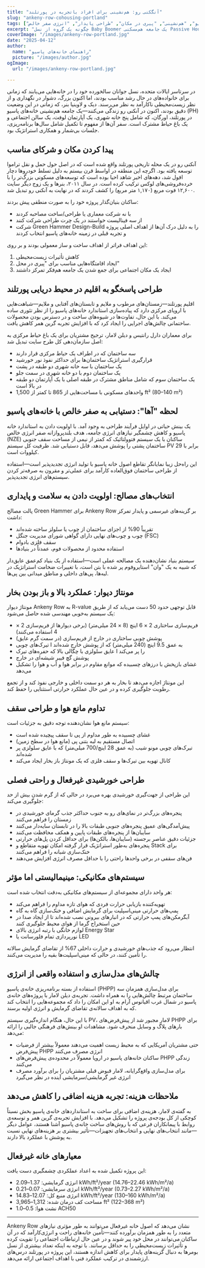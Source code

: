 ```yaml
---
title: "آنگکنی رو: هم‌نشینی برای افراد باتجربه در پورتلند"
slug: "ankeny-row-cohousing-portland"
tags: ["خانه‌های پسیو", "هم‌نشینی", "پیری در مکان", "طراحی پایدار", "انرژی صفر خالص"]
excerpt: "چگونه یک گروه از نسل Baby Boomer یک جامعه هم‌مسکنی Passive House در پورتلند، اورگان ایجاد کردند که به پایداری زیست‌محیطی و نیازهای اجتماعی سالمندان در محل زندگی پاسخ می‌دهد."
coverImage: "/images/ankeny-row-portland.jpg"
date: "2025-04-12"
author:
  name: "راهنمای خانه‌های پاسیو"
  picture: "/images/author.jpg"
ogImage:
  url: "/images/ankeny-row-portland.jpg"

---
```

در سرتاسر ایالات متحده، نسل جوانان سالخورده خود را در خانه‌هایی می‌یابند که زمانی برای خانواده‌های در حال رشد مناسب بودند، اما اکنون بزرگ، دشوار در نگهداری و از نظر زیست‌محیطی ناکارآمد به نظر می‌رسند. دیک و لاوینیا بنر، که زمانی در این وضعیت دقیق بودند، اکنون در آنکنی رو زندگی می‌کنند—یک جامعه هم‌نشینی خانه‌های پاسیو (PH) در پورتلند، اورگان، که شامل پنج خانه شهری، یک آپارتمان لوفت، یک سالن اجتماعی و یک باغ حیاط مشترک است. سفر آن‌ها از مفهوم تا تکمیل شامل سال‌ها برنامه‌ریزی، جلسات بی‌شمار و همکاری استراتژیک بود.

## پیدا کردن مکان و شرکای مناسب

آنکنی رو در یک محله تاریخی پورتلند واقع شده است که در اصل حول حمل و نقل تراموا توسعه یافته بود. اگرچه این منطقه در اواسط قرن بیستم به دلیل تسلط خودروها دچار افول شد، دهه‌های اخیر شاهد احیا بوده است که توسعه‌های مسکونی بزرگ‌تر را با خرده‌فروشی‌های لوکس ترکیب کرده است. در سال ۲۰۱۱، بنرها و یک زوج دیگر سایت ۱۲,۶۰۰ فوت مربع (۱,۱۷۰ متر مربع) را کشف کردند که در نهایت به آنکنی رو تبدیل شد.

ساکنان بنیان‌گذار پروژه خود را به صورت منطقی پیش بردند:

- با نه شرکت معماری یا طراحی/ساخت مصاحبه کردند
- از سه فینالیست خواستند در یک چرت طراحی شرکت کنند
- شرکت Green Hammer Design-Build را به دلیل درک آن‌ها از اهداف اصلی پروژه و تجربه قبلی در زمینه خانه‌های پاسیو انتخاب کردند

این اهداف فراتر از اهداف ساخت و ساز معمولی بودند و بر روی:

1. کاهش تأثیرات زیست‌محیطی
2. ایجاد اقامتگاه‌هایی مناسب برای "پیری در محل"
3. ایجاد یک مکان اجتماعی برای جمع شدن یک جامعه هم‌فکر تمرکز داشتند
## طراحی پاسخگو به اقلیم در محیط دریایی پورتلند

اقلیم پورتلند—زمستان‌های مرطوب و ملایم و تابستان‌های آفتابی و ملایم—شباهت‌هایی با اروپای مرکزی دارد که پیاده‌سازی استاندارد خانه‌های پاسیو را از نظر تئوری ساده می‌کند. با این حال، تفاوت‌ها در شیوه‌های ساخت و در دسترس بودن محصولات ساختمانی چالش‌های اجرایی را ایجاد کرد که با افزایش تجربه گرین همر کاهش یافت.

برای معماران دارل رانتیس و دیلن لامار، ترجیح مشتریان برای یک باغ حیاط مرکزی به اصل سازمان‌دهی کل طرح سایت تبدیل شد:

- سه ساختمان که در اطراف یک حیاط مرکزی قرار دارند
- قرارگیری استراتژیک ساختمان‌ها برای حداکثر نفوذ نور خورشید
- یک ساختمان با سه خانه شهری دو طبقه در پشت
- یک ساختمان دوم با دو خانه شهری در سمت جلو
- یک ساختمان سوم که شامل مناطق مشترک در طبقه اصلی با یک آپارتمان دو طبقه در بالا است
- واحدهای مسکونی با مساحت‌هایی از 865 تا کمتر از 1,500 ft² (80–140 m²)
## لحظه "آها": دستیابی به صفر خالص با خانه‌های پاسیو

یک بینش حیاتی در اوایل فرآیند طراحی به وجود آمد. با اولویت دادن به استاندارد خانه پاسیو و کاهش چشمگیر نیازهای انرژی جامعه، هدف بلندپروازانه صفر انرژی خالص (NZE) ساکنان با یک سیستم فتوولتائیک که کمتر از نیمی از مساحت سقف جنوبی ساختمان پشتی را پوشش می‌دهد، قابل دستیابی شد. ظرفیت کل سیستم PV برابر با 29 کیلووات است.

این راه‌حل زیبا نمایانگر تقاطع اصول خانه پاسیو با تولید انرژی تجدیدپذیر است—استفاده از طراحی ساختمان فوق‌العاده کارآمد برای عملی‌تر و مقرون به صرفه‌تر کردن سیستم‌های انرژی تجدیدپذیر.

## انتخاب‌های مصالح: اولویت دادن به سلامت و پایداری

پالت مصالح Green Hammer برای Ankeny Row بر گزینه‌های غیرسمی و پایدار تمرکز داشت:

- تقریباً 90% از اجزای ساختمان از چوب یا سلولز ساخته شده‌اند
- چوب و چوب‌های نهایی دارای گواهی شورای مدیریت جنگل (FSC)
- سقف فلزی بادوام
- استفاده محدود از محصولات فوم، عمدتاً در بنیادها

سیستم بنیاد نشان‌دهنده یک مصالحه عملی است—استفاده از یک بنیاد کم‌عمق عایق‌دار که شبیه به یک "وان" استایروفوم پر شده با بتن است، با تغییرات ضخامت استراتژیک در لبه‌ها، پی‌های داخلی و مناطق میدانی بین پی‌ها.
## مونتاژ دیوار: عملکرد بالا و باز بودن بخار

مونتاژ دیوار Ankeny Row به R-value قابل توجهی حدود 50 دست می‌یابد که از طریق یک سیستم به‌خوبی مهندسی شده حاصل می‌شود:

- فریم‌سازی ساختاری 2 × 6 اینچ (8 × 24 میلی‌متر) (برخی دیوارها از فریم‌سازی 2 × 4 استفاده می‌کنند)
- پوشش چوبی ساختاری در خارج از فریم‌سازی (در سمت گرم عایق)
- تیرک‌های چوبی I به عمق 9.5 اینچ (240 میلی‌متر) که از پوشش خارج شده‌اند
- عایق سلولزی با چگالی بالا که حفره‌های تیرک I را پر می‌کند
- پوشش گچ فیبر شیشه‌ای در خارج
- غشای بازپخش با درزهای چسبیده که موانع مقاوم در برابر هوا و آب و هوا را تشکیل می‌دهد

این مونتاژ اجازه می‌دهد تا بخار به هر دو سمت داخلی و خارجی نفوذ کند و از تجمع رطوبت جلوگیری کرده و در عین حال عملکرد حرارتی استثنایی را حفظ کند.

## تداوم مانع هوا و طراحی سقف

سیستم مانع هوا نشان‌دهنده توجه دقیق به جزئیات است:

- غشای چسبیده به طور مداوم از پی تا سقف پیچیده شده است
- اتصال مستقیم به لبه بتنی پی (مانع هوا در سطح زمین)
- تیرک‌های چوبی مونو شیب (به عمق 28 اینچ/700 میلی‌متر) که با عایق سلولزی پر شده‌اند
- کانال تهویه بین تیرک‌ها و سقف فلزی که یک مونتاژ باز بخار ایجاد می‌کند
## طراحی خورشیدی غیرفعال و راحتی فصلی

این طراحی از جهت‌گیری خورشیدی بهره می‌برد در حالی که از گرم شدن بیش از حد جلوگیری می‌کند:

- پنجره‌های بزرگ‌تر در نمای‌های رو به جنوب حداکثر جذب گرمای خورشیدی در زمستان را فراهم می‌کنند
- پیش‌آمدگی‌های عمیق پنجره‌های جنوبی طبقات بالا را در تابستان سایه‌دار می‌کنند
- سایبان‌ها از پنجره‌های طبقات پایین و همکف محافظت می‌کنند
- جزئیات دقیق عناصر برجسته (سایبان‌ها، بالکن‌ها) برای حداقل کردن پل‌های حرارتی
- پنجره‌های به‌طور استراتژیک قرار گرفته امکان تهویه متقاطع و Stack برای خنک‌سازی شبانه را فراهم می‌کنند
- فن‌های سقفی در برخی واحدها راحتی را با حداقل مصرف انرژی افزایش می‌دهند

## سیستم‌های مکانیکی: مینیمالیستی اما مؤثر

هر واحد دارای مجموعه‌ای از سیستم‌های مکانیکی به‌دقت انتخاب شده است:

- تهویه‌کننده بازیابی حرارت فردی که هوای تازه مداوم را فراهم می‌کند
- پمپ‌های حرارتی مینی‌اسپلیت برای گرمایش اضافی و خنک‌سازی گاه به گاه
- آبگرمکن‌های پمپ حرارتی که در انبارهای بیرونی نصب شده‌اند تا از ایجاد صدا در حین استخراج گرما از هوای محیط جلوگیری کنند
- لوازم خانگی با رتبه انرژی بالای Energy Star
- نورپردازی تمام فلورسانت یا LED

انتظار می‌رود که جذب‌های خورشیدی و حرارت داخلی 67% از تقاضای گرمایش سالانه را تأمین کنند، در حالی که مینی‌اسپلیت‌ها بقیه را مدیریت می‌کنند.
## چالش‌های مدل‌سازی و استفاده واقعی از انرژی

استفاده از بسته برنامه‌ریزی خانه‌ی پاسیو (PHPP) برای مدل‌سازی همزمان سه ساختمان مرتبط چالش‌هایی را به همراه داشت. تجربه‌ی دیلن لامار با پروژه‌های خانه‌ی پاسیو در شمال غرب اقیانوس آرام به او این امکان را داد که مجموعه‌هایی را انتخاب کند که به اهداف سالانه‌ی تقاضای گرمایش و انرژی اولیه برسند.

با این حال، هنگام اندازه‌گیری سیستم PV، لامار مجبور شد از پیش‌فرض‌های PHPP برای بارهای پلاگ و وسایل منحرف شود. مشاهدات او بینش‌های فرهنگی جالبی را ارائه می‌دهد:

- حتی مشتریان آمریکایی که به محیط زیست اهمیت می‌دهند معمولاً بیشتر از فرضیات پیش‌فرض PHPP انرژی مصرف می‌کنند
- ساکنان خانه‌های پاسیو در اروپا معمولاً در محدوده‌ی پیش‌فرض‌های PHPP زندگی می‌کنند
- برای مدل‌سازی واقع‌گرایانه، لامار قبوض قبلی مشتریان را برای برآورد مصرف انرژی غیر گرمایشی/سرمایشی آینده در نظر می‌گیرد

## ملاحظات هزینه: تجربه هزینه اضافی را کاهش می‌دهد

به گفته‌ی لامار، هزینه‌ی اضافی برای ساخت به استانداردهای خانه‌ی پاسیو بخش نسبتاً کوچکی از کل بودجه‌ی پروژه را تشکیل می‌دهد. با افزایش تجربه‌ی گرین همر و توسعه‌ی روابط با پیمانکاران فرعی که با روش‌های ساخت خانه‌ی پاسیو آشنا هستند، عوامل دیگر—مانند انتخاب‌های نهایی و انتخاب‌های تجهیزات—تأثیر بیشتری بر هزینه‌های نهایی نسبت به پوشش با عملکرد بالا دارند.
## معیارهای خانه غیرفعال

این پروژه تکمیل شده به اعداد عملکردی چشمگیری دست یافت:

- انرژی گرمایشی: 1.37–2.09 kWh/ft²/year (14.76–22.46 kWh/m²/a)
- انرژی سرمایشی: 0.07–0.21 kWh/ft²/year (0.73–2.27 kWh/m²/a)
- انرژی منبع کل: 12.07–14.83 kWh/ft²/year (130–160 kWh/m²/a)
- مساحت کف درمان شده: 1,312–3,965 ft² (122–368 m²)
- نشت هوا: 0.5–1.0 ACH50

---

Ankeny Row نشان می‌دهد که اصول خانه غیرفعال می‌توانند به طور مؤثری نیازهای متعدد را به طور همزمان برآورده کنند—تأمین خانه‌های راحت و انرژی‌کارآمد که در آن ساکنان می‌توانند در محل خود پیر شوند و در عین حال ارتباطات اجتماعی را تقویت کرده و تأثیرات زیست‌محیطی را به حداقل برسانند. با توجه به اینکه تعداد بیشتری از نسل بومرها به دنبال گزینه‌های پایدار برای کاهش اندازه هستند، این پروژه در پورتلند درس‌های ارزشمندی در ترکیب عملکرد فنی با اهداف اجتماعی ارائه می‌دهد.
